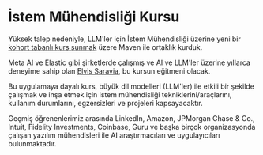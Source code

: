 # İstem Mühendisliği Kursu

Yüksek talep nedeniyle, LLM'ler için İstem Mühendisliği üzerine yeni bir [kohort tabanlı kurs sunmak](https://maven.com/dair-ai/prompt-engineering-llms) üzere Maven ile ortaklık kurduk. 

Meta AI ve Elastic gibi şirketlerde çalışmış ve AI ve LLM'ler üzerine yıllarca deneyime sahip olan [Elvis Saravia](https://www.linkedin.com/in/omarsar/), bu kursun eğitmeni olacak.

Bu uygulamaya dayalı kurs, büyük dil modelleri (LLM'ler) ile etkili bir şekilde çalışmak ve inşa etmek için istem mühendisliği tekniklerini/araçlarını, kullanım durumlarını, egzersizleri ve projeleri kapsayacaktır.

Geçmiş öğrenenlerimiz arasında LinkedIn, Amazon, JPMorgan Chase & Co., Intuit, Fidelity Investments, Coinbase, Guru ve başka birçok organizasyonda çalışan yazılım mühendisleri ile AI araştırmacıları ve uygulayıcıları bulunmaktadır.